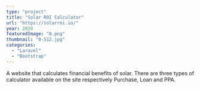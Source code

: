 ```yaml
---
type: "project"
title: "Solar ROI Calculator"
url: "https://solarroi.io/"
year: 2020
featuredImage: "0.png"
thumbnail: "0-512.jpg"
categories:
  - "Laravel"
  - "Bootstrap"
---
```


A website that calculates financial benefits of solar. There are three types of calculator available on the site respectively Purchase, Loan and PPA.
